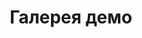 ---
title: "Галерея демо"
description: Демо-галерея с фотографиями.
images:
  - image: /images/placeholder1.jpg
    alt: Изображение 1
  - image: /images/placeholder2.jpg
    alt: Изображение 2
  - image: /images/placeholder3.jpg
    alt: Изображение 3
  - image: /images/placeholder4.jpg
    alt: Изображение 4
  - image: /images/placeholder5.jpg
    alt: Изображение 5
  - image: /images/placeholder6.jpg
    alt: Изображение 6
  - image: /images/placeholder7.jpg
    alt: Изображение 7
  - image: /images/placeholder8.jpg
    alt: Изображение 8
  - image: /images/placeholder9.jpg
    alt: Изображение 9
  - image: /images/placeholder10.jpg
    alt: Изображение 10
---